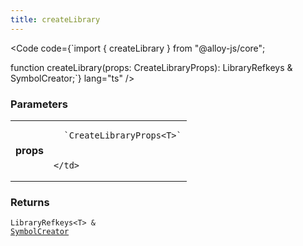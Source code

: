 ```yaml
---
title: createLibrary
---
```







<Code code={`import { createLibrary } from "@alloy-js/core";

function createLibrary<const T extends LibraryDescriptor>(props: CreateLibraryProps<T>): LibraryRefkeys<T> & SymbolCreator;`} lang="ts" />

### Parameters

<table>
  <tr>
    <td style="text-align: right;font-weight: bold;">props</td>
    <td>
    
      `CreateLibraryProps<T>`
      
      
    </td>
  </tr>
</table>



### Returns

<code>LibraryRefkeys&lt;T> &amp; <a href="/reference/core/types/symbolcreator/">SymbolCreator</a></code>








